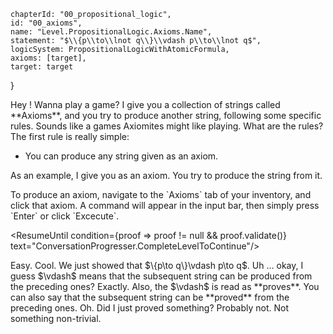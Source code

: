 

	chapterId: "00_propositional_logic",
	id: "00_axioms",
	name: "Level.PropositionalLogic.Axioms.Name",
	statement: "$\\{p\\to\\lnot q\\}\\vdash p\\to\\lnot q$",
	logicSystem: PropositionalLogicWithAtomicFormula,
	axioms: [target],
	target: target
}


<ConversationProgresser>

<Speak speaker="sapphire">
Hey <Star/>! Wanna play a game? I give you a collection of strings called **Axioms**, and you try to produce another string, following some specific rules. 
</Speak>

<Speak speaker="star">
Sounds like a games Axiomites might like playing. What are the rules? 
</Speak>

<Speak speaker="sapphire">
The first rule is really simple: 

- You can produce any string given as an axiom. 

As an example, I give you <FormulaLatex formula={meta.target}/> as an axiom. You try to produce the string <FormulaLatex formula={meta.target}/> from it. 
</Speak>

<Speak speaker="author">
To produce an axiom, navigate to the `Axioms` tab of your inventory, and click that axiom. A command will appear in the input bar, then simply press `Enter` or click `Excecute`. 
</Speak>

<ResumeUntil condition={proof => proof != null && proof.validate()} text="ConversationProgresser.CompleteLevelToContinue"/>

<Speak speaker="star">
Easy. 
</Speak>

<Speak speaker="sapphire">
Cool. We just showed that $\{p\to q\}\vdash p\to q$. 
</Speak>

<Speak speaker="star">
Uh ... okay, I guess $\vdash$ means that the subsequent string can be produced from the preceding ones? 
</Speak>

<Speak speaker="sapphire">
Exactly. Also, the $\vdash$ is read as **proves**. You can also say that the subsequent string can be **proved** from the preceding ones. 
</Speak>

<Speak speaker="star">
Oh. Did I just proved something? 
</Speak>

<Speak speaker="sapphire">
Probably not. Not something non-trivial. 
</Speak>

</ConversationProgresser>
